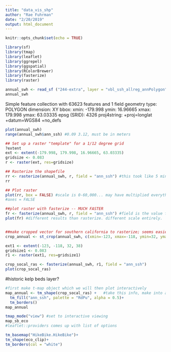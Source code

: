 ```yaml
---
title: "data_vis_shp"
author: "Rae Fuhrman"
date: "2/20/2019"
output: html_document
---
```


```r
knitr::opts_chunk$set(echo = TRUE)
```

```r

library(sf)
library(tmap)
library(leaflet)
library(ggrepel)
library(ggspatial)
library(RColorBrewer)
library(fasterize)
library(raster)

annual_swh <- read_sf ("244-extra", layer = "vbl_ssh_allreg_annPolygon") #244-extra is the folder it's in within this working directory
annual_swh

```
Simple feature collection with 63623 features and 1 field
geometry type:  POLYGON
dimension:      XY
bbox:           xmin: -179.998 ymin: 16.96665 xmax: 179.998 ymax: 63.03335
epsg (SRID):    4326
proj4string:    +proj=longlat +datum=WGS84 +no_defs

```r

plot(annual_swh)
range(annual_swh$ann_ssh) #0.09 3.12, must be in meters

## Set up a raster "template" for a 1/12 degree grid
?extent
ext <- extent(-179.998, 179.998, 16.96665, 63.03335)
gridsize <- 0.083
r <- raster(ext, res=gridsize)

## Rasterize the shapefile
rr <- rasterize(annual_swh, r, field = "ann_ssh") #this took like 5 minutes
rr

## Plot raster
plot(rr, box = FALSE) #scale is 0-60,000... may have multiplied everything by 10,000 i.e. SWH of 6 = 60,000
#axes = FALSE

##plot raster with fasterize -- MUCH FASTER
fr <- fasterize(annual_swh, r, field = "ann_ssh") #field is the value for each of the polygons rasterized; default fun = "last" though I'm not sure exactly which one we want
plot(fr) #different results than rasterize. different scale entirely.


##make cropped vector for southern california to rasterize; seems easier to crop the vector first rather than cropping the raster after
crop_annual <- st_crop(annual_swh, c(xmin=-123, xmax=-118, ymin=32, ymax=38)) #look up exact bounding box from arpa-e

ext1 <- extent(-123, -118, 32, 38)
gridsize1 <- 0.083
r1 <- raster(ext1, res=gridsize1)

crop_socal_ras <- fasterize(annual_swh, r1, field = "ann_ssh") 
plot(crop_socal_ras)

```

#historic kelp beds layer?

```r

#first make t-map object which we will then plot interactively 
map_annual <- tm_shape(crop_socal_ras) +   #take this info, make into a tm object, and tell me what to do with it, similar to ggplot
  tm_fill("ann_ssh", palette = "RdPu", alpha = 0.5)+
  tm_borders()
map_annual

tmap_mode("view") #set to interactive viewing
map_sb_eco
#leaflet::providers comes up with list of options

tm_basemap("HikeBike.HikeBike")+
tm_shape(eco_clip)+
tm_borders(col = "white")
```



